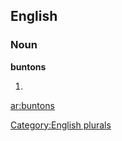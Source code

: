 ==English==

===Noun===
'''buntons'''

# {{plural of|[[bunton]]}}

[[Category:English plurals]]

[[ar:buntons]]
